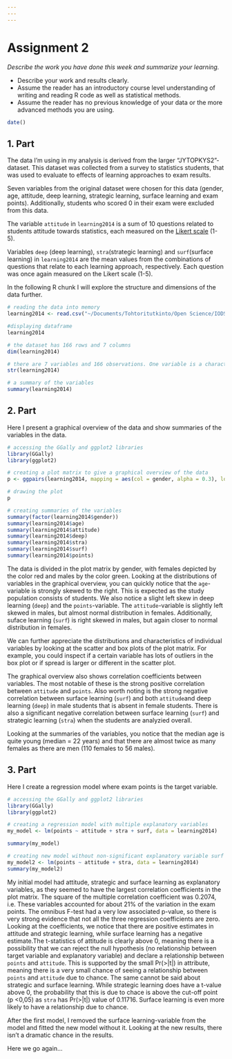 ```yaml
---
---
---
```


# Assignment 2

*Describe the work you have done this week and summarize your learning.*

-   Describe your work and results clearly.
-   Assume the reader has an introductory course level understanding of writing and reading R code as well as statistical methods.
-   Assume the reader has no previous knowledge of your data or the more advanced methods you are using.

```r

date()

```

## 1. Part

The data I'm using in my analysis is derived from the larger "JYTOPKYS2"-dataset. This dataset was collected from a survey to statistics students, that was used to evaluate to effects of learning approaches to exam results.

Seven variables from the original dataset were chosen for this data (gender, age, attitude, deep learning, strategic learning, surface learning and exam points). Additionally, students who scored 0 in their exam were excluded from this data.

The variable `attitude` in `learning2014` is a sum of 10 questions related to students attitude towards statistics, each measured on the [Likert scale](https://en.wikipedia.org/wiki/Likert_scale) (1-5).

Variables `deep` (deep learning), `stra`(strategic learning) and `surf`(surface learning) in `learning2014` are the mean values from the combinations of questions that relate to each learning approach, respectively. Each question was once again measured on the Likert scale (1-5).

In the following R chunk I will explore the structure and dimensions of the data further.

```r
# reading the data into memory
learning2014 <- read.csv("~/Documents/Tohtoritutkinto/Open Science/IODS-project/data/learning2014.csv", sep = ",", header = TRUE)

#displaying dataframe
learning2014

# the dataset has 166 rows and 7 columns
dim(learning2014)

# there are 7 variables and 166 observations. One variable is a character string, while the other variables are integers or numbers
str(learning2014)

# a summary of the variables
summary(learning2014)
```
## 2. Part

Here I present a graphical overview of the data and show summaries of the variables in the data.

```r
# accessing the GGally and ggplot2 libraries
library(GGally)
library(ggplot2)

# creating a plot matrix to give a graphical overview of the data
p <- ggpairs(learning2014, mapping = aes(col = gender, alpha = 0.3), lower = list(combo = wrap("facethist", bins = 20)))

# drawing the plot
p

# creating summaries of the variables
summary(factor(learning2014$gender))
summary(learning2014$age)
summary(learning2014$attitude)
summary(learning2014$deep)
summary(learning2014$stra)
summary(learning2014$surf)
summary(learning2014$points)
```
The data is divided in the plot matrix by gender, with females depicted by the color red and males by the color green. Looking at the distributions of variables in the graphical overview, you can quickly notice that the `age`-variable is  strongly skewed to the right. This is expected as the study population consists of students. We also notice a slight left skew in deep learning (`deep`) and the `points`-variable. The `attitude`-variable is slightly left skewed in males, but almost normal distribution in females. Additionally, suface learning (`surf`) is right skewed in males, but again closer to normal distribution in females.

We can further appreciate the distributions and characteristics of individual variables by looking at the scatter and box plots of the plot matrix. For example, you could inspect if a certain variable has lots of outliers in the box plot or if spread is larger or different in the scatter plot.

The graphical overview also shows correlation coefficients between variables. The most notable of these is the strong positive correlation between `attitude` and `points`. Also worth noting is the strong negative correlation between surface learning (`surf`) and both `attitude`and deep learning (`deep`) in male students that is absent in female students. There is also a significant negative correlation between surface learning (`surf`) and strategic learning (`stra`) when the students are analyzied overall.

Looking at the summaries of the variables, you notice that the median age is quite young (median = 22 years) and that there are almost twice as many females as there are men (110 females to 56 males).

## 3. Part

Here I create a regression model where exam points is the target variable.

```r
# accessing the GGally and ggplot2 libraries
library(GGally)
library(ggplot2)

# creating a regression model with multiple explanatory variables
my_model <- lm(points ~ attitude + stra + surf, data = learning2014)

summary(my_model)

# creating new model without non-significant explanatory variable surf
my_model2 <- lm(points ~ attitude + stra, data = learning2014)
summary(my_model2)

```
My initial model had attitude, strategic and surface learning as explanatory variables, as they seemed to have the largest correlation coefficients in the plot matrix. The square of the multiple correlation coefficient was 0.2074, i.e. These variables accounted for about 21% of the variation in the exam points. The omnibus F-test had a very low associated p-value, so there is very strong evidence that not all the three regression coefficients are zero. Looking at the coefficients, we notice that there are positive estimates in attitude and strategic learning, while surface learning has a negative estimate.The t-statistics of attitude is clearly above 0, meaning there is a possibility that we can reject the null hypothesis (no relationship between target variable and explanatory variable) and declare a relationship between `points` and `attitude`. This is supported by the small Pr(>|t|) in attribute, meaning there is a very small chance of seeing a relationship between `points` and `attitude` due to chance. The same cannot be said about strategic and surface learning. While strategic learning does have a t-value above 0, the probability that this is due to chace is above the cut-off point (p <0,05) as `stra` has Pr(>|t|) value of 0.11716. Surface learning is even more likely to have a relationship due to chance.

After the first model, I removed the surface learning-variable from the model and fitted the new model without it. Looking at the new results, there isn't a dramatic chance in the results.



Here we go again...
